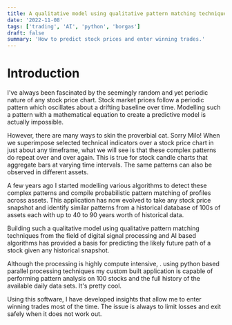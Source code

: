 ```yaml
---
title: A qualitative model using qualitative pattern matching techniques
date: '2022-11-08'
tags: ['trading', 'AI', 'python', 'borgas']
draft: false
summary: 'How to predict stock prices and enter winning trades.'
---
```


# Introduction

I've always been fascinated by the seemingly random and yet periodic nature of any stock price chart. Stock market prices follow a periodic pattern which oscillates about a drifting baseline over time. Modelling such a pattern with a mathematical equation to create a predictive model is actually impossible. 

However, there are many ways to skin the proverbial cat. Sorry Milo! When we superimpose selected technical indicators over a stock price chart in just about any timeframe, what we will see is that these complex patterns do repeat over and over again. This is true for stock candle charts that aggregate bars at varying time intervals. The same patterns can also be observed in different assets. 

A few years ago I started modelling various algorithms to detect these complex patterns and compile probabilistic pattern matching of profiles across assets. This application has now evolved to take any stock price snapshot and identify similar patterns from a historical database of 100s of assets each with up to 40 to 90 years worth of historical data. 

Building such a qualitative model using qualitative pattern matching techniques from the field of digital signal processing and AI based algorithms has provided a basis for predicting the likely future path of a stock given any historical snapshot. 

Although the processing is highly compute intensive, . using python based parallel processing techniques my custom built application is capable of performing pattern analysis on 100 stocks and the full history of the available daily data sets. It's pretty cool. 

Using this software, I have developed insights that allow me to enter winning trades most of the time. The issue is always to limit losses and exit safely when it does not work out.
